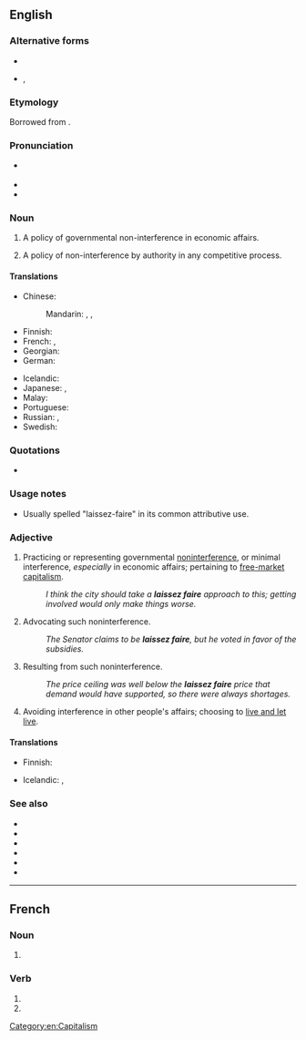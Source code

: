 {{also|laissez-faire}}
==English==
{{was wotd|2008|July|13}}
{{wikipedia}}

===Alternative forms===
* {{l|en|laissez-faire}}
* {{l|en|laisser faire}}, {{l|en|laisser-faire}}

===Etymology===
Borrowed from {{bor|en|fr|laisser faire|laissez faire|leave it be|lit=let do}}.

===Pronunciation===
* {{a|UK}} {{IPA|en|/ˈlæs.eɪ ˌfeə(ɹ)/|/ˈleɪ.seɪ ˌfeə(ɹ)/}}
* {{audio|en|en-us-laissez faire.ogg|Audio (US)}}
* {{audio|en|en-au-laissez faire.ogg|Audio (AU)}}

===Noun===
{{en-noun|-|head=[[laisser|laissez]] [[faire]]}}

# {{lb|en|economics|politics}} A policy of governmental non-interference in economic affairs.
# A policy of non-interference by authority in any competitive process.

====Translations====
{{trans-top|economics: a policy of governmental non-interference in economic affairs}}
* Chinese:
*: Mandarin: {{t+|cmn|放任|tr=fàngrèn|sc=Hani}}, {{t+|cmn|不干涉|tr=bùgānshè|sc=Hani}}, {{t+|cmn|自由放任|tr=zìyóufàngrèn|sc=Hani}}
* Finnish: {{t|fi|laissez-faire-[[politiikka]]}}
* French: {{t+|fr|laissez-faire|m}}, {{t+|fr|laisser-faire|m}}
* Georgian: {{t|ka|ჩაურევლობა}}
* German: {{t|de|Laissez-faire|n}}
{{trans-mid}}
* Icelandic: {{t|is|afskiptaleysi stjórnvalda|n}}
* Japanese: {{t|ja|レッセフェール|tr=ressefēru|sc=Jpan}}, {{t|ja|自由放任|tr=じゆうほうにん, jiyūhōnin|sc=Jpan}}
* Malay: {{t|ms|laissez-faire}}
* Portuguese: {{t|pt|laissez-faire|m}}
* Russian: {{t+|ru|невмеша́тельство|n}}, {{t|ru|лессе-фе́р|m|tr=lessɛ-fɛ́r}}
* Swedish: {{t+|sv|laissez-faire}}
{{trans-bottom}}

===Quotations===
* {{seeCites|en}}

===Usage notes===
* Usually spelled "laissez-faire" in its common attributive use.

===Adjective===
{{en-adj}}

# {{lb|en|economics|politics}} Practicing or representing governmental [[noninterference]], or minimal interference, ''especially'' in economic affairs; pertaining to [[free market|free-market]] [[capitalism]].
#: ''I think the city should take a '''laissez faire''' approach to this; getting involved would only make things worse.''
# {{lb|en|economics|politics}} Advocating such noninterference.
#: ''The Senator claims to be '''laissez faire''', but he voted in favor of the subsidies.''
# {{lb|en|economics}} Resulting from such noninterference.
#: ''The price ceiling was well below the '''laissez faire''' price that demand would have supported, so there were always shortages.''
# {{lb|en|of a person}} Avoiding interference in other people's affairs; choosing to [[live and let live]].

====Translations====
{{trans-top|economics, politics: practicing or representing governmental noninterference, or minimal interference}}
* Finnish: {{t|fi|laissez-faire}}
{{trans-mid}}
{{trans-bottom}}

{{trans-top|politics: advocating such noninterference}}
{{trans-mid}}
{{trans-bottom}}

{{trans-top|economics: resulting from such noninterference}}
{{trans-mid}}
{{trans-bottom}}

{{trans-top|of a person: avoiding interference in other people's affairs}}
* Icelandic: {{t|is|afskiptalaus|m}}, {{t+|is|afskiptaleysi|alt=afskiptaleysis-}}
{{trans-mid}}
{{trans-bottom}}

===See also===
* {{l|en|benign neglect}}
* {{l|en|hands off}}
* {{l|en|laissez aller}}
* {{l|en|laissez passer}}
* {{l|en|let it be}}
* {{l|en|let nature take its course}}

[[Category:en:Capitalism]]

----

==French==

===Noun===
{{fr-noun|m|-}}

# {{lb|fr|rare}} {{dated form of|fr|laisser-faire}}

===Verb===
{{head|fr|verb form}}

# {{inflection of|fr|laisser faire||2|p|pres|indc}}
# {{inflection of|fr|laisser faire||2|p|impr}}